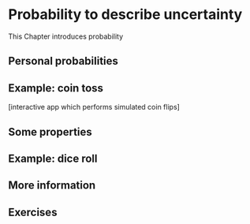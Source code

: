# Probability to describe uncertainty {#probability}

This Chapter introduces probability

## Personal probabilities

## Example: coin toss

[interactive app which performs simulated coin flips]

## Some properties

## Example: dice roll

## More information

## Exercises